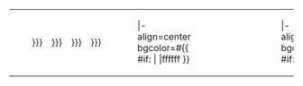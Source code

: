 {| class="wikitable" style="font-size:90%"
|- align=center
| bgcolor=#ededed width="25"|
| bgcolor=#ededed width="150" align=left|{{{title-1|}}}
| width="150"|{{{team-1-abbrev|{{{team-1|}}}}}}
| width="150"|{{{team-2-abbrev|{{{team-2|}}}}}}
| width="150"|{{{team-3-abbrev|{{{team-3|}}}}}}
| width="150"|{{{team-4-abbrev|{{{team-4|}}}}}}
| bgcolor=#ededed width="70"|{{{title-2|}}}
| bgcolor=#ededed width="70"|{{{title-3|}}}
| bgcolor=#ededed width="70"|{{{title-4|}}}
| bgcolor=#ededed width="70"|{{{title-5|}}}

|- align=center bgcolor=#{{ #if: {{{color-row-1|}}} |{{{color-row-1}}} |ffffff }}
| bgcolor="ededed"|{{{seed-1|}}}
| align=left |{{{team-1|}}} 
| bgcolor="ededed"|
| {{{1v2|}}}
| {{{1v3|}}}
| {{{1v4|}}}
| bgcolor="ededed"|{{{match-w/l-1|}}}
| bgcolor="ededed"|{{{set-w/l-1|}}}
| bgcolor="ededed"|{{{game-w/l-1|}}}
| bgcolor="ededed"|{{{standings-1|}}}

|- align=center bgcolor=#{{ #if: {{{color-row-2|}}} |{{{color-row-2}}} |ffffff }}
| bgcolor="ededed"|{{{seed-2|}}}
| align=left |{{{team-2|}}}
| |{{{2v1|}}}
| bgcolor="ededed"|
| |{{{2v3|}}}
| |{{{2v4|}}}
| bgcolor="ededed"|{{{match-w/l-2|}}}
| bgcolor="ededed"|{{{set-w/l-2|}}}
| bgcolor="ededed"|{{{game-w/l-2|}}}
| bgcolor="ededed"|{{{standings-2|}}}

|- align=center bgcolor=#{{ #if: {{{color-row-3|}}} |{{{color-row-3}}} |ffffff }}
| bgcolor="ededed"|{{{seed-3|}}}
| align=left |{{{team-3|}}}
| |{{{3v1|}}}
| |{{{3v2|}}}
| bgcolor="ededed"|
| |{{{3v4|}}}
| bgcolor="ededed"|{{{match-w/l-3|}}}
| bgcolor="ededed"|{{{set-w/l-3|}}}
| bgcolor="ededed"|{{{game-w/l-3|}}}
| bgcolor="ededed"|{{{standings-3|}}}

|- align=center bgcolor=#{{ #if: {{{color-row-3|}}} |{{{color-row-3}}} |ffffff}}
| bgcolor="ededed"|{{{seed-4|}}}
| align=left |{{{team-4|}}}
| |{{{4v1|}}}
| |{{{4v2|}}}
| |{{{4v3|}}}
| bgcolor="ededed"|
| bgcolor="ededed"|{{{match-w/l-4|}}}
| bgcolor="ededed"|{{{set-w/l-4|}}}
| bgcolor="ededed"|{{{game-w/l-4|}}}
| bgcolor="ededed"|{{{standings-4|}}}
|}

<noinclude>{{template doc}}</noinclude>
